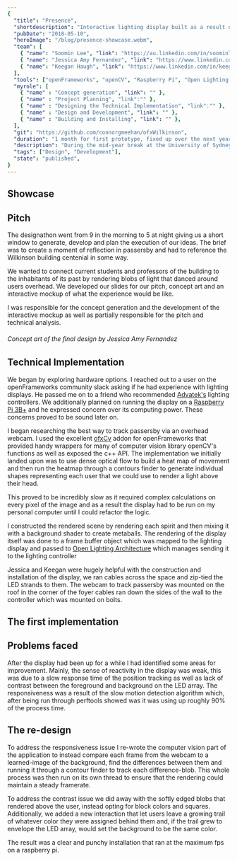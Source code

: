 ```yaml
---
{
  "title": "Presence",
  "shortdescription": "Interactive lighting display built as a result of winning a designathon at the University of Sydney.",
  "pubDate": "2018-05-10",
  "heroImage": "/blog/presence-showcase.webm",
  "team": [
    { "name": "Soomin Lee", "link": "https://au.linkedin.com/in/soominleedesign", },
    { "name": "Jessica Amy Fernandez", "link": "https://www.linkedin.com/in/jessica-amy-fernandez", },
    { "name": "Keegan Haugh", "link": "https://www.linkedin.com/in/keeganhaugh", }
  ],
  "tools": ["openFrameworks", "openCV", "Raspberry Pi", "Open Lighting Architecture", "DMX512", "e1.31", "glsl/shader programming", "openGL"],
  "myrole": [
    { "name" : "Concept generation", "link": "" },
    { "name" : "Project Planning", "link":"" },
    { "name" : "Designing the Technical Implementation", "link":"" },
    { "name" : "Design and Development", "link": "" },
    { "name" : "Building and Installing", "link": "" },
  ],
  "git": "https://github.com/connorgmeehan/ofxWilkinson",
  "duration": "1 month for first prototype, fixed up over the next year",
  "description": "During the mid-year break at the University of Sydney a designathon was held by the SUEDE society to build a new light sculpture for the Wilkinson building's centenial.  Here we pitched a concept to track passersby movements across the foyer of the building and render blobs of light above their head in an LED array, representing the passed student and professor designers who have used this building over the last 100 years.",
  "tags": ["Design", "Development"],
  "state": "published",
}
---
```



## Showcase

<div class="flex justify-center">
    <EmbeddedTweet id="1187141240254390272" />
</div>

## Pitch

The designathon went from 9 in the morning to 5 at night giving us a short window to generate, develop and plan the execution of our ideas.  The brief was to create a moment of reflection in passersby and had to reference the Wilkinson building centenial in some way.  

We wanted to connect current students and professors of the building to the inhabitants of its past by rendering blobs of light that danced around users overhead.  We developed our slides for our pitch, concept art and an interactive mockup of what the experience would be like.

I was responsible for the concept generation and the development of the interactive mockup as well as partially responsible for the pitch and technical analysis.


<GalleryImage image={ConceptDesignImg} alt='Concept art of what the final design would look like in the space' />

###### Concept art of the final design by Jessica Amy Fernandez

## Technical Implementation

We began by exploring hardware options.  I reached out to a user on the openFrameworks community slack asking if he had experience with lighting displays.  He passed me on to a friend who recommended [Advatek's](https://www.advateklights.com/) lighting controllers.  We additionally planned on running the display on a [Raspberry Pi 3B+](https://www.raspberrypi.org/) and he expressed concern over its computing power.  These concerns proved to be sound later on.

<div class="flex justify-center">
    <EmbeddedTweet id="1016487785706840064" />
</div>

I began researching the best way to track passersby via an overhead webcam.  I used the excellent [ofxCv](https://github.com/kylemcdonald/ofxCv) addon for openFrameworks that provided handy wrappers for many of computer vision library openCV's functions as well as exposed the c++ API.  The implementation we initially landed upon was to use dense optical flow to build a heat map of movement and then run the heatmap through a contours finder to generate individual shapes representing each user that we could use to render a light above their head.

<div class="flex justify-center">
    <EmbeddedTweet id="1022283702146031616" />
</div>

This proved to be incredibly slow as it required complex calculations on every pixel of the image and as a result the display had to be run on my personal computer until I could refactor the logic.

I constructed the rendered scene by rendering each spirit and then mixing it with a background shader to create metaballs.  The rendering of the display itself was done to a frame buffer object which was mapped to the lighting display and passed to [Open Lighting Architecture](https://www.openlighting.org/ola/) which manages sending it to the lighting controller

Jessica and Keegan were hugely helpful with the construction and installation of the display, we ran cables across the space and zip-tied the LED strands to them.  The webcam to track passersby was mounted on the roof in the corner of the foyer cables ran down the sides of the wall to the controller which was mounted on bolts. 

## The first implementation

<div class="flex gap-4">
    <EmbeddedTweet id='1022434970084638721' position="left" />
    <EmbeddedTweet id='1023020453160341504' position="left" />
</div>

## Problems faced

After the display had been up for a while I had identified some areas for improvement.  Mainly, the sense of reactivity in the display was weak, this was due to a slow response time of the position tracking as well as lack of contrast between the foreground and background on the LED array.  The responsiveness was a result of the slow motion detection algorithm which, after being run through perftools showed was it was using up roughly 90% of the process time.


## The re-design

To address the responsiveness issue I re-wrote the computer vision part of the application to instead compare each frame from the webcam to a learned-image of the background, find the differences between them and running it through a contour finder to track each difference-blob.  This whole process was then run on its own thread to ensure that the rendering could maintain a steady framerate.

To address the contrast issue we did away with the softly edged blobs that rendered above the user, instead opting for block colors and squares.  Additionally, we added a new interaction that let users leave a growing trail of whatever color they were assigned behind them and, if the trail grew to envelope the LED array, would set the background to be the same color.

The result was a clear and punchy installation that ran at the maximum fps on a raspberry pi.
